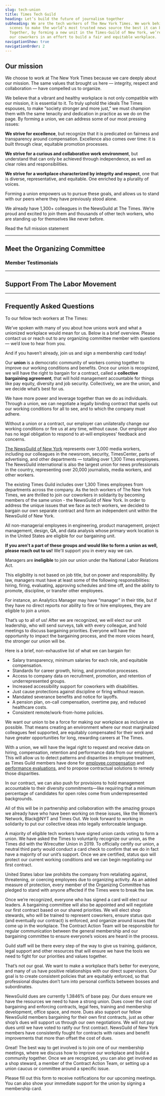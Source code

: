 ```yaml
---
slug: tech-union
title: Times Tech Guild
heading: Let’s build the future of journalism together
subheading: We are the tech workers of The New York Times. We work behind the
  scenes to make the world’s most trusted news source the best it can be.
  Together, by forming a new unit in the Times-Guild of New York, we’re joining
  our coworkers in an effort to build a fair and equitable workplace.
navigationShow: true
navigationOrder: 2
---
```

## Our mission

We choose to work at The New York Times because we care deeply about our mission. The same values that brought us here — integrity, respect and collaboration — have compelled us to organize.

We believe that a vibrant and healthy workplace is not only compatible with our mission, it is essential to it. To truly uphold the ideals The Times espouses, to make “society stronger and more just,” we must champion them with the same tenacity and dedication in practice as we do on the page. By forming a union, we can address some of our most pressing issues:

**We strive for excellence**, but recognize that it is predicated on fairness and transparency around compensation. Excellence also comes over time: it is built through clear, equitable promotion processes.

**We strive for a curious and collaborative work environment**, but understand that can only be achieved through independence, as well as clear roles and responsibilities.

**We strive for a workplace characterized by integrity and respect**, one that is diverse, representative, and equitable. One enriched by a plurality of voices.

Forming a union empowers us to pursue these goals, and allows us to stand with our peers where they have previously stood alone.

We already have 1,300+ colleagues in the NewsGuild at The Times. We’re proud and excited to join them and thousands of other tech workers, who are standing up for themselves like never before.

<CallToAction to="/our-mission">Read the full mission statement</CallToAction>

- - -

## Meet the Organizing Committee

<YouTube url="https://www.youtube.com/watch?v=eO7nZP8GZkg" title="Announcing the NYT Tech Union" aspectRatio="1:1" />

### Member Testimonials

<HighlightedTestimonials />

- - -

## Support From The Labor Movement

<HighlightedSolidarityStatements />

- - -

## Frequently Asked Questions

To our fellow tech workers at The Times:

We’ve spoken with many of you about how unions work and what a unionized workplace would mean for us. Below is a brief overview. Please contact us or reach out to any organizing committee member with questions — we’d love to hear from you. 

And if you haven’t already, join us and sign a membership card today!


<FAQ>
  <FAQItem question="What is a union?">
    <p>Our <strong>union</strong> is a democratic community of workers coming together to improve our working conditions and benefits. Once our union is recognized, we will have the right to bargain for a contract, called a <strong>collective bargaining agreement</strong>, that will hold management accountable for things like pay equity, diversity and job security. Collectively, we are the union, and we decide what’s best for us.</p>
  </FAQItem>
  <FAQItem question="Why are we organizing?">
    <p>We have more power and leverage together than we do as individuals. Through a union, we can negotiate a legally binding contract that spells out our working conditions for all to see, and to which the company must adhere.</p>
<p>Without a union or a contract, our employer can unilaterally change our working conditions or fire us at any time, without cause. Our employer also has no legal obligation to respond to at-will employees’ feedback and concerns.</p>
  </FAQItem>
  <FAQItem question="Why join the NewsGuild?">
    <p><a href="https://www.nyguild.org/">The NewsGuild of New York</a> represents over 3,000 media workers, including our colleagues in the newsroom, security, TimesCenter, parts of advertising, and other departments — totalling over 1,300 Times employees. The NewsGuild international is also the largest union for news professionals in the country, representing over 20,000 journalists, media workers, and other workers.</p>
  </FAQItem>
  <FAQItem question="Is there a difference between the existing Times Union and the Tech Union?">
    <p>The existing Times Guild includes over 1,300 Times employees from departments across the company. As the tech workers of The New York Times, we are thrilled to join our coworkers in solidarity by becoming members of the same union - the NewsGuild of New York. In order to address the unique issues that we face as tech workers, we decided to bargain our own separate contract and form an independent unit within the NewsGuild of New York.</p>
  </FAQItem>
  <FAQItem question="Who is eligible for the union?">
    <p>All non-managerial employees in engineering, product management, project management, design, QA, and data analysis whose primary work location is in the United States are eligible for our bargaining unit.</p>
<p><strong>If you aren't a part of these groups and would like to form a union as well, please reach out to us!</strong> We'll support you in every way we can.</p>
  </FAQItem>
  <FAQItem question="Can managers join the union?">
    <p>Managers are <strong>ineligible</strong> to join our union under the National Labor Relations Act.</p>
<p>This eligibility is not based on job title, but on power and responsibility. By law, managers must have at least some of the following responsibilities: hiring, firing, evaluating, approving schedules and time off, and the ability to promote, discipline, or transfer other employees.</p>
<p>For instance, an Analytics Manager may have “manager” in their title, but if they have no direct reports nor ability to fire or hire employees, they are eligible to join a union.</p>
  </FAQItem>
  <FAQItem question="What will we be bargaining for?">
    <p>That’s up to all of us! After we are recognized, we will elect our unit leadership, who will send surveys, talk with every colleague, and hold meetings to discuss bargaining priorities. Everyone will have the opportunity to impact the bargaining process, and the more voices heard, the stronger our union will be.</p>
<p>Here is a brief, non-exhaustive list of what we can bargain for:</p>
<ul>
<li>Salary transparency, minimum salaries for each role, and equitable compensation.</li>
<li>Standards for career growth, hiring, and promotion processes. </li>
<li>Access to company data on recruitment, promotion, and retention of underrepresented groups.</li>
<li>Increased accessibility support for coworkers with disabilities.</li>
<li>Just cause protections against discipline or firing without reason.</li>
<li>Mandated severance benefits and notice for layoffs.</li>
<li>A pension plan, on-call compensation, overtime pay, and reduced healthcare costs.</li>
<li>Consistent remote/work-from-home policies.</li>
</ul>
  </FAQItem>
  <FAQItem question="How can we fight for diversity and inclusion through a union?">
    <p>We want our union to be a force for making our workplace as inclusive as possible. That means creating an environment where our most marginalized colleagues feel supported, are equitably compensated for their work and have greater opportunities for long, rewarding careers at The Times.</p>
<p>With a union, we will have the legal right to request and receive data on hiring, compensation, retention and performance data from our employer. This will allow us to detect patterns and disparities in employee treatment, as Times Guild members have done for <a href="https://www.nyguild.org/post/guild-finds-pay-lagging-for-times-minority-women-worker">employee compensation</a> and <a href="https://www.nyguild.org/files/assets/documents/New%20York%20Times/NYT-Evaluation-Bias-Study.pdf?fbclid=IwAR0K5NLAju4FC20fC3y5L1u8-WSAdux-Rh6PexHs_xY7NdOeCJNf0eF5EZU">performance evaluations</a>, and to propose contractual solutions to remedy those disparities.</p>
<p>In our contract, we can also push for provisions to hold management accountable to their diversity commitments—like requiring that a minimum percentage of candidates for open roles come from underrepresented backgrounds. </p>
<p>All of this will be in partnership and collaboration with the amazing groups we already have who have been working on these issues, like the Women’s Network, Black@NYT and Times Out. We look forward to working in solidarity to put our collective ideas into legally enforceable language.</p>
  </FAQItem>
  <FAQItem question="How do we secure recognition of our union?">
    <p>A majority of eligible tech workers have signed union cards voting to form a union. We have asked the Times to voluntarily recognize our union, as the Times did with the Wirecutter Union in 2019. To officially certify our union, a neutral third party would conduct a card check to confirm that we do in fact have a majority of our unit’s support. Once we are certified, status quo will protect our current working conditions and we can begin negotiating our first contract.</p>
  </FAQItem>
  <FAQItem question="Can we be retaliated against?">
    <p>United States labor law prohibits the company from retaliating against, threatening, or coercing employees due to organizing activity. As an added measure of protection, every member of the Organizing Committee has pledged to stand with anyone affected if the Times were to break the law.</p>
  </FAQItem>
  <FAQItem question="How will our union work once it is formed?">
    <p>Once we’re recognized, everyone who has signed a card will elect our leaders. A bargaining committee will also be appointed and will negotiate our first contract based on our shared priorities. We will elect shop stewards, who will be trained to represent coworkers, ensure status quo (and eventually our contract) is enforced, and organize around issues that come up in the workplace. The Contract Action Team will be responsible for regular communication between the general membership and our bargaining committee to ensure everyone’s voices are heard in the process.</p>
<p>Guild staff will be there every step of the way to give us training, guidance, legal support and other resources that will ensure we have the tools we need to fight for our priorities and values together.</p>
  </FAQItem>
  <FAQItem question="I have a good relationship with my manager. Will a union make the workplace more antagonistic?">
    <p>That’s not our goal. We want to make a workplace that’s better for everyone, and many of us have positive relationships with our direct supervisors. Our goal is to create consistent policies that are equitably enforced, so that professional disputes don’t turn into personal conflicts between bosses and subordinates.</p>
  </FAQItem>
  <FAQItem question="How much are dues?">
    <p>NewsGuild dues are currently 1.3846% of base pay. Our dues ensure we have the resources we need to have a strong union. Dues cover the cost of bargaining and enforcing contracts, legal fees, training and membership development, office space, and more. Dues also support our fellow NewsGuild members bargaining for their own first contracts, just as other shop’s dues will support us through our own negotiations. We will not pay dues until we have voted to ratify our first contract. NewsGuild of New York members have consistently fought for contracts with raises and benefit improvements that more than offset the cost of dues.</p>
  </FAQItem>
  <FAQItem question="I'm interested! How can I get involved?">
    <p>Great! The best way to get involved is to join one of our membership meetings, where we discuss how to improve our workplace and build a community together. Once we are recognized, you can also get involved as a shop steward, a member of the Contract Action Team, or setting up a union caucus or committee around a specific issue.</p>
<p>Please fill out this form to receive notifications for our upcoming meetings. You can also show your immediate support for the union by signing a membership card.</p>
  </FAQItem>
</FAQ>